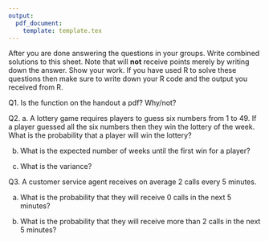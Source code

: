 ```yaml
---
output: 
  pdf_document:
    template: template.tex
---
```


\fbox{\begin{minipage}{50em}
Names of Group Members: 
\vspace{2cm}

\end{minipage}}

\section*{In Class Activity - Review - Submission}

After you are done answering the questions in your groups. Write combined solutions to this sheet. Note that will __not__ receive points merely by writing down the answer. Show your work. If you have used R to solve these questions then make sure to write down your R code and the output you received from R.

Q1. Is the function on the handout a pdf? Why/not?


\fbox{\begin{minipage}{50em}
  \hfill
\vspace{5cm}
\end{minipage}}

Q2. 
a. A lottery game requires players to guess six numbers from 1 to 49. If a player guessed all the six numbers then they win the lottery of the week. What is the probability that a player will win the lottery?

\fbox{\begin{minipage}{50em}
  \hfill
\vspace{3cm}
\end{minipage}}

b. What is the expected number of weeks until the first win for a player?

\fbox{\begin{minipage}{50em}
  \hfill
\vspace{2.5cm}
\end{minipage}}

c. What is the variance?

\fbox{\begin{minipage}{50em}
  \hfill
\vspace{2.5cm}
\end{minipage}}

\pagebreak

Q3. A customer service agent receives on average 2 calls every 5 minutes. 

a. What is the probability that they will receive 0 calls in the next 5 minutes?

\fbox{\begin{minipage}{50em}
  \hfill
\vspace{4cm}
\end{minipage}}

b. What is the probability that they will receive more than 2 calls in the next 5 minutes?

\fbox{\begin{minipage}{50em}
  \hfill
\vspace{4cm}
\end{minipage}}
